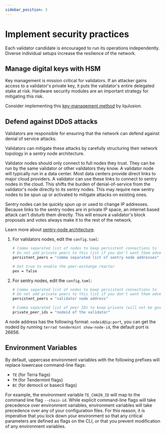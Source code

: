 ```yaml
---
sidebar_position: 3
---
```



# Implement security practices

Each validator candidate is encouraged to run its operations independently. Diverse individual setups increase the resilience of the network.

## Manage digital keys with HSM

Key management is mission critical for validators. If an attacker gains access to a validator's private key, it puts the validator's entire delegated stake at risk. Hardware security modules are an important strategy for mitigating this risk.

Consider implementing this [key-management method](https://github.com/iqlusioninc/tmkms) by Iqulusion.

## Defend against DDoS attacks

Validators are responsible for ensuring that the network can defend against denial of service attacks.

Validators can mitigate these attacks by carefully structuring their network topology in a sentry node architecture.

Validator nodes should only connect to full nodes they trust. They can be run by the same validator or other validators they know. A validator node will typically run in a data center. Most data centers provide direct links to major cloud providers. A validator can use these links to connect to sentry nodes in the cloud. This shifts the burden of denial-of-service from the validator's node directly to its sentry nodes. This may require new sentry nodes to be spun up or activated to mitigate attacks on existing ones.

Sentry nodes can be quickly spun up or used to change IP addresses. Because links to the sentry nodes are in private IP space, an internet based attack can't disturb them directly. This will ensure a validator's block proposals and votes always make it to the rest of the network.

Learn more about [sentry-node architecture](https://forum.cosmos.network/t/sentry-node-architecture-overview/454).

1. For validators nodes, edit the `config.toml`:

   ```bash
   # Comma separated list of nodes to keep persistent connections to
   # Do not add private peers to this list if you don't want them advertised
   persistent_peers = "comma separated list of sentry node addresses"

   # Set true to enable the peer-exchange reactor
   pex = false
   ```

2. For sentry nodes, edit the `config.toml`:

   ```bash
   # Comma separated list of nodes to keep persistent connections to
   # Do not add private peers to this list if you don't want them advertised
   persistent_peers = "validator node address"

   # Comma separated list of peer IDs to keep private (will not be gossiped to other peers)
   private_peer_ids = "nodeid of the validator"
   ```

<Admonition type="tip">

A node address has the following format: `nodeid@ip:port`, you can get the nodeid by running `terrad tendermint show-node-id`, the default port is 26656.

</Admonition>

## Environment Variables

By default, uppercase environment variables with the following prefixes will replace lowercase command-line flags:

- `TE` \(for Terra flags\)
- `TM` \(for Tendermint flags\)
- `BC` \(for democli or basecli flags\)

For example, the environment variable `TE_CHAIN_ID` will map to the command line flag `--chain-id`. While explicit command-line flags will take precedence over environment variables, environment variables will take precedence over any of your configuration files. For this reason, it is imperative that you lock down your environment so that any critical parameters are defined as flags on the CLI, or that you prevent modification of any environment variables.
